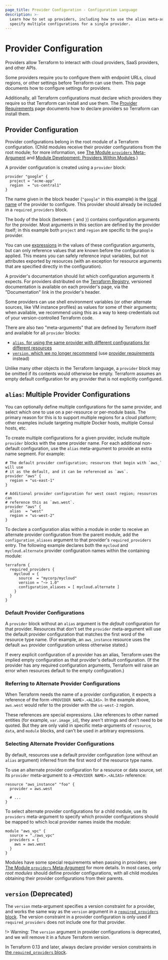 ```yaml
---
page_title: Provider Configuration - Configuration Language
description: >-
  Learn how to set up providers, including how to use the alias meta-argument to
  specify multiple configurations for a single provider.
---
```


# Provider Configuration

Providers allow Terraform to interact with cloud providers, SaaS providers, and
other APIs.

Some providers require you to configure them with endpoint URLs, cloud regions,
or other settings before Terraform can use them. This page documents how to
configure settings for providers.

Additionally, all Terraform configurations must declare which providers they
require so that Terraform can install and use them. The
[Provider Requirements](/terraform/language/providers/requirements)
page documents how to declare providers so Terraform can install them.

## Provider Configuration

Provider configurations belong in the root module of a Terraform configuration.
(Child modules receive their provider configurations from the root module; for
more information, see
[The Module `providers` Meta-Argument](/terraform/language/meta-arguments/module-providers)
and [Module Development: Providers Within Modules](/terraform/language/modules/develop/providers).)

A provider configuration is created using a `provider` block:

```hcl
provider "google" {
  project = "acme-app"
  region  = "us-central1"
}
```

The name given in the block header (`"google"` in this example) is the
[local name](/terraform/language/providers/requirements#local-names) of the provider to
configure. This provider should already be included in a `required_providers`
block.

The body of the block (between `{` and `}`) contains configuration arguments for
the provider. Most arguments in this section are defined by the provider itself;
in this example both `project` and `region` are specific to the `google`
provider.

You can use [expressions](/terraform/language/expressions) in the values of these
configuration arguments, but can only reference values that are known before the
configuration is applied. This means you can safely reference input variables,
but not attributes exported by resources (with an exception for resource
arguments that are specified directly in the configuration).

A provider's documentation should list which configuration arguments it expects.
For providers distributed on the
[Terraform Registry](https://registry.terraform.io), versioned documentation is
available on each provider's page, via the "Documentation" link in the
provider's header.

Some providers can use shell environment variables (or other alternate sources,
like VM instance profiles) as values for some of their arguments; when
available, we recommend using this as a way to keep credentials out of your
version-controlled Terraform code.

There are also two "meta-arguments" that are defined by Terraform itself
and available for all `provider` blocks:

- [`alias`, for using the same provider with different configurations for different resources][inpage-alias]
- [`version`, which we no longer recommend][inpage-versions] (use
  [provider requirements](/terraform/language/providers/requirements) instead)

Unlike many other objects in the Terraform language, a `provider` block may
be omitted if its contents would otherwise be empty. Terraform assumes an
empty default configuration for any provider that is not explicitly configured.

## `alias`: Multiple Provider Configurations

[inpage-alias]: #alias-multiple-provider-configurations

You can optionally define multiple configurations for the same provider, and
select which one to use on a per-resource or per-module basis. The primary
reason for this is to support multiple regions for a cloud platform; other
examples include targeting multiple Docker hosts, multiple Consul hosts, etc.

To create multiple configurations for a given provider, include multiple
`provider` blocks with the same provider name. For each additional non-default
configuration, use the `alias` meta-argument to provide an extra name segment.
For example:

```hcl
# The default provider configuration; resources that begin with `aws_` will use
# it as the default, and it can be referenced as `aws`.
provider "aws" {
  region = "us-east-1"
}

# Additional provider configuration for west coast region; resources can
# reference this as `aws.west`.
provider "aws" {
  alias  = "west"
  region = "us-west-2"
}
```

To declare a configuration alias within a module in order to receive an
alternate provider configuration from the parent module, add the
`configuration_aliases` argument to that provider's `required_providers`
entry. The following example declares both the `mycloud` and
`mycloud.alternate` provider configuration names within the containing module:

```hcl
terraform {
  required_providers {
    mycloud = {
      source  = "mycorp/mycloud"
      version = "~> 1.0"
      configuration_aliases = [ mycloud.alternate ]
    }
  }
}
```

### Default Provider Configurations

A `provider` block without an `alias` argument is the _default_ configuration
for that provider. Resources that don't set the `provider` meta-argument will
use the default provider configuration that matches the first word of the
resource type name. (For example, an `aws_instance` resource uses the default
`aws` provider configuration unless otherwise stated.)

If every explicit configuration of a provider has an alias, Terraform uses the
implied empty configuration as that provider's default configuration. (If the
provider has any required configuration arguments, Terraform will raise an error
when resources default to the empty configuration.)

### Referring to Alternate Provider Configurations

When Terraform needs the name of a provider configuration, it expects a
reference of the form `<PROVIDER NAME>.<ALIAS>`. In the example above,
`aws.west` would refer to the provider with the `us-west-2` region.

These references are special expressions. Like references to other named
entities (for example, `var.image_id`), they aren't strings and don't need to be
quoted. But they are only valid in specific meta-arguments of `resource`,
`data`, and `module` blocks, and can't be used in arbitrary expressions.

### Selecting Alternate Provider Configurations

By default, resources use a default provider configuration (one without an
`alias` argument) inferred from the first word of the resource type name.

To use an alternate provider configuration for a resource or data source, set
its `provider` meta-argument to a `<PROVIDER NAME>.<ALIAS>` reference:

```hcl
resource "aws_instance" "foo" {
  provider = aws.west

  # ...
}
```

To select alternate provider configurations for a child module, use its
`providers` meta-argument to specify which provider configurations should be
mapped to which local provider names inside the module:

```hcl
module "aws_vpc" {
  source = "./aws_vpc"
  providers = {
    aws = aws.west
  }
}
```

Modules have some special requirements when passing in providers; see
[The Module `providers` Meta-Argument](/terraform/language/meta-arguments/module-providers)
for more details. In most cases, only _root modules_ should define provider
configurations, with all child modules obtaining their provider configurations
from their parents.

<a id="provider-versions"></a>

## `version` (Deprecated)

[inpage-versions]: #provider-versions

The `version` meta-argument specifies a version constraint for a provider, and
works the same way as the `version` argument in a
[`required_providers` block](/terraform/language/providers/requirements). The version
constraint in a provider configuration is only used if `required_providers`
does not include one for that provider.

!> Warning: The `version` argument in provider configurations is deprecated, and we will remove it in a future Terraform version.

In Terraform 0.13 and later, always declare provider version constraints in
[the `required_providers` block](/terraform/language/providers/requirements). 
